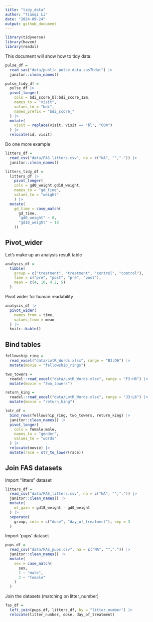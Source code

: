 ```yaml
---
title: "tidy_data"
author: "Tianqi Li"
date: "2024-09-24"
output: github_document
---
```


```r
library(tidyverse)
library(haven)
library(readxl)
```

This document will show how to tidy data.

```r
pulse_df = 
  read_sas("data/public_pulse_data.sas7bdat") |>
  janitor::clean_names()
```

```r
pulse_tidy_df =
  pulse_df |>
  pivot_longer(
    cols = bdi_score_bl:bdi_score_12m,
    names_to = "visit", 
    values_to = "bdi",
    names_prefix = "bdi_score_"
  ) |>
  mutate(
    visit = replace(visit, visit == "bl", "00m")
  ) |>
  relocate(id, visit)
```

Do one more example
```r
litters_df = 
  read_csv("data/FAS_litters.csv", na = c("NA", "",".")) |>
  janitor::clean_names()
```

```r
litters_tidy_df = 
  litters_df |>
    pivot_longer(
    cols = gd0_weight:gd18_weight,
    names_to = "gd_time", 
    values_to = "weight"
    ) |>
  mutate(
    gd_time = case_match(
      gd_time,
      "gd0_weight" ~ 0,
      "gd18_weight" ~ 18
    ))
```


## Pivot_wider
Let's make up an analysis result table

```r
analysis_df = 
  tibble(
    group = c("treatment", "treatment", "control", "control"),
    time = c("pre", "post", "pre", "post"),
    mean = c(4, 10, 4.2, 5)
  )
```

Pivot wider for human readability
```r
analysis_df |>
  pivot_wider(
    names_from = time,
    values_from = mean
  ) |>
  knitr::kable()
```

## Bind tables

```r
fellowship_ring = 
  read_excel("data/LotR_Words.xlsx", range = "B3:D6") |>
  mutate(movie = "fellowship_rings")

two_towers = 
  readxl::read_excel("data/LotR_Words.xlsx", range = "F3:H6") |>
  mutate(movie = "two_towers")

return_king = 
  readxl::read_excel("data/LotR_Words.xlsx", range = "J3:L6") |>
  mutate(movie = "return_king")

lotr_df = 
  bind_rows(fellowship_ring, two_towers, return_king) |>
  janitor::clean_names() |>
  pivot_longer(
    cols = female:male,
    names_to = "gender", 
    values_to = "words"
  ) |>
  relocate(movie) |>
  mutate(race = str_to_lower(race))
```

## Join FAS datasets
Import "litters" dataset
```r
litters_df = 
  read_csv("data/FAS_litters.csv", na = c("NA", "",".")) |>
  janitor::clean_names() |>
  mutate(
    wt_gain = gd18_weight - gd0_weight
  ) |>
  separate(
    group, into = c("dose", "day_of_treatment"), sep = 3
  )
```

Import 'pups' dataset
```r
pups_df = 
  read_csv("data/FAS_pups.csv", na = c("NA", "",".")) |>
  janitor::clean_names() |>
  mutate(
    sex = case_match(
      sex,
      1 ~ "male",
      2 ~ "female"
    )
  )
```

Join the datasets (matching on litter_number)
```r
fas_df = 
  left_join(pups_df, litters_df, by = "litter_number") |>
  relocate(litter_number, dose, day_of_treatment)
```

